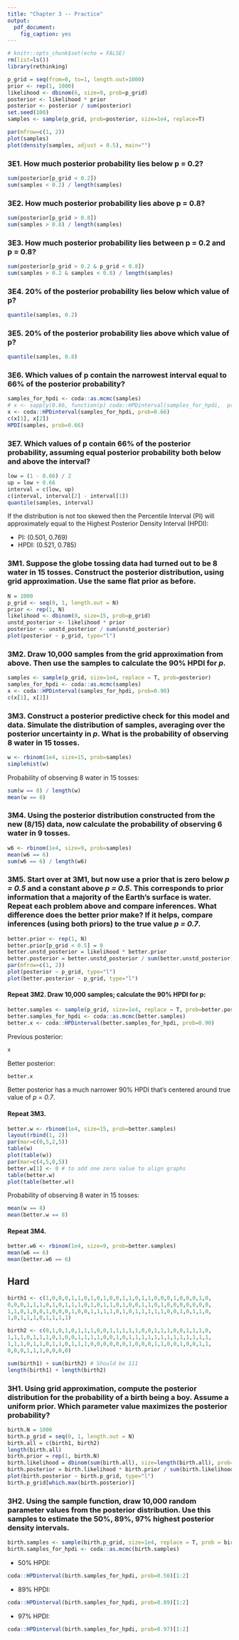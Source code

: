 ```yaml
---
title: "Chapter 3 -- Practice"
output: 
  pdf_document: 
    fig_caption: yes
---
```


```r
# knitr::opts_chunk$set(echo = FALSE)
rm(list=ls())
library(rethinking)
```

```r
p_grid = seq(from=0, to=1, length.out=1000)
prior <- rep(1, 1000)
likelihood <- dbinom(6, size=9, prob=p_grid)
posterior <- likelihood * prior
posterior <- posterior / sum(posterior)
set.seed(100)
samples <- sample(p_grid, prob=posterior, size=1e4, replace=T)
```

```r
par(mfrow=c(1, 2))
plot(samples)
plot(density(samples, adjust = 0.5), main="")
```

### 3E1. How much posterior probability lies below p = 0.2?
```r
sum(posterior[p_grid < 0.2])
sum(samples < 0.2) / length(samples)
```

### 3E2. How much posterior probability lies above p = 0.8?
```r
sum(posterior[p_grid > 0.8])
sum(samples > 0.8) / length(samples)
```
### 3E3. How much posterior probability lies between p = 0.2 and p = 0.8?
```r
sum(posterior[p_grid > 0.2 & p_grid < 0.8])
sum(samples > 0.2 & samples < 0.8) / length(samples)
```

### 3E4. 20% of the posterior probability lies below which value of p?
```r
quantile(samples, 0.2)
```

### 3E5. 20% of the posterior probability lies above which value of p?
```r
quantile(samples, 0.8)
```

### 3E6. Which values of p contain the narrowest interval equal to 66% of the posterior probability?
```r
samples_for_hpdi <- coda::as.mcmc(samples)
# x <- sapply(0.66, function(p) coda::HPDinterval(samples_for_hpdi,  prob = p))
x <- coda::HPDinterval(samples_for_hpdi, prob=0.66)
c(x[1], x[2])
HPDI(samples, prob=0.66)
```

### 3E7. Which values of p contain 66% of the posterior probability, assuming equal posterior probability both below and above the interval?
```r
low = (1 - 0.66) / 2
up = low + 0.66
interval = c(low, up)
c(interval, interval[2] - interval[1])
quantile(samples, interval)
```

If the distribution is not too skewed then the Percentile Interval (PI) will approximately equal to the Highest Posterior Density Interval (HPDI):

* PI: (0.501, 0.769)
* HPDI: (0.521, 0.785)
 
### 3M1. Suppose the globe tossing data had turned out to be 8 water in 15 tosses. Construct the posterior distribution, using grid approximation. Use the same flat prior as before.

```r
N = 1000
p_grid <- seq(0, 1, length.out = N)
prior <- rep(1, N)
likelihood <- dbinom(8, size=15, prob=p_grid)
unstd_posterior <- likelihood * prior
posterior <- unstd_posterior / sum(unstd_posterior)
plot(posterior ~ p_grid, type="l")
```

### 3M2. Draw 10,000 samples from the grid approximation from above. Then use the samples to calculate the 90% HPDI for *p*.
```r
samples <- sample(p_grid, size=1e4, replace = T, prob=posterior)
samples_for_hpdi <- coda::as.mcmc(samples)
x <- coda::HPDinterval(samples_for_hpdi, prob=0.90)
c(x[1], x[2])
```

### 3M3. Construct a posterior predictive check for this model and data. Simulate the distribution of samples, averaging over the posterior uncertainty in *p*. What is the probability of observing 8 water in 15 tosses.

```r
w <- rbinom(1e4, size=15, prob=samples)
simplehist(w)
```

Probability of observing 8 water in 15 tosses:
```r
sum(w == 8) / length(w)
mean(w == 8)
```

### 3M4. Using the posterior distribution constructed from the new (8/15) data, now calculate the probability of observing 6 water in 9 tosses.

```r
w6 <- rbinom(1e4, size=9, prob=samples)
mean(w6 == 6)
sum(w6 == 6) / length(w6)
```

### 3M5. Start over at **3M1**, but now use a prior that is zero below *p = 0.5* and a constant above *p = 0.5*. This corresponds to prior information that a majority of the Earth's surface is water. Repeat each problem above and compare inferences. What difference does the better prior make? If it helps, compare inferences (using both priors) to the true value *p = 0.7*.

```r
better.prior <- rep(1, N)
better.prior[p_grid < 0.5] = 0
better.unstd_posterior = likelihood * better.prior
better.posterior = better.unstd_posterior / sum(better.unstd_posterior)
par(mfrow=c(1, 2))
plot(posterior ~ p_grid, type="l")
plot(better.posterior ~ p_grid, type="l")
```

#### Repeat 3M2. Draw 10,000 samples; calculate the 90% HPDI for **p**:
```r
better.samples <- sample(p_grid, size=1e4, replace = T, prob=better.posterior)
better.samples_for_hpdi <- coda::as.mcmc(better.samples)
better.x <- coda::HPDinterval(better.samples_for_hpdi, prob=0.90)
```

Previous posterior:
```r
x
```

Better posterior:
```r
better.x
```

Better posterior has a much narrower 90% HPDI that's centered around true value of *p = 0.7*.

#### Repeat 3M3. 
```r
better.w <- rbinom(1e4, size=15, prob=better.samples)
layout(rbind(1, 2))
par(mar=c(0,5,2,5))
table(w)
plot(table(w))
par(mar=c(4,5,0,5))
better.w[1] <- 0 # to add one zero value to align graphs
table(better.w)
plot(table(better.w))
```
Probability of observing 8 water in 15 tosses:
```r
mean(w == 8)
mean(better.w == 8)
```

#### Repeat 3M4.
```r
better.w6 <- rbinom(1e4, size=9, prob=better.samples)
mean(w6 == 6)
mean(better.w6 == 6)
```

## Hard
```r
birth1 <- c(1,0,0,0,1,1,0,1,0,1,0,0,1,1,0,1,1,0,0,0,1,0,0,0,1,0,
0,0,0,1,1,1,0,1,0,1,1,1,0,1,0,1,1,0,1,0,0,1,1,0,1,0,0,0,0,0,0,0,
1,1,0,1,0,0,1,0,0,0,1,0,0,1,1,1,1,0,1,0,1,1,1,1,1,0,0,1,0,1,1,0,
1,0,1,1,1,0,1,1,1,1)

birth2 <- c(0,1,0,1,0,1,1,1,0,0,1,1,1,1,1,0,0,1,1,1,0,0,1,1,1,0,
1,1,1,0,1,1,1,0,1,0,0,1,1,1,1,0,0,1,0,1,1,1,1,1,1,1,1,1,1,1,1,1,
1,1,1,0,1,1,0,1,1,0,1,1,1,0,0,0,0,0,0,1,0,0,0,1,1,0,0,1,0,0,1,1,
0,0,0,1,1,1,0,0,0,0)

sum(birth1) + sum(birth2) # Should be 111
length(birth1) + length(birth2)
```

### 3H1. Using grid approximation, compute the posterior distribution for the probability of a birth being a boy. Assume a uniform prior. Which parameter value maximizes the posterior probability?
```r
birth.N = 1000
birth.p_grid = seq(0, 1, length.out = N)
birth.all = c(birth1, birth2)
length(birth.all)
birth.prior = rep(1, birth.N)
birth.likelihood = dbinom(sum(birth.all), size=length(birth.all), prob=birth.p_grid)
birth.posterior = birth.likelihood * birth.prior / sum(birth.likelihood * birth.prior)
plot(birth.posterior ~ birth.p_grid, type="l")
birth.p_grid[which.max(birth.posterior)]
```

### 3H2. Using the sample function, draw 10,000 random parameter values from the posterior distribution. Use this samples to estimate the 50%, 89%, 97% highest posterior density intervals.
```r
birth.samples <- sample(birth.p_grid, size=1e4, replace = T, prob = birth.posterior)
birth.samples_for_hpdi <- coda::as.mcmc(birth.samples)
```

* 50% HPDI:
```r
coda::HPDinterval(birth.samples_for_hpdi, prob=0.50)[1:2]
```

* 89% HPDI:
```r
coda::HPDinterval(birth.samples_for_hpdi, prob=0.89)[1:2]
```

* 97% HPDI:
```r
coda::HPDinterval(birth.samples_for_hpdi, prob=0.97)[1:2]
```

